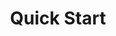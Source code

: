 ---
title: Quick Start
description: Explore Coolify’s features, integrations, guides, troubleshooting tips, and usage steps.
icon: Rocket
---